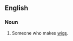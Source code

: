 ==English==

===Noun===
{{en-noun|head=[[knob]]-[[thatcher]]|s}}

# {{lb|en|archaic}} Someone who makes [[wigs]].